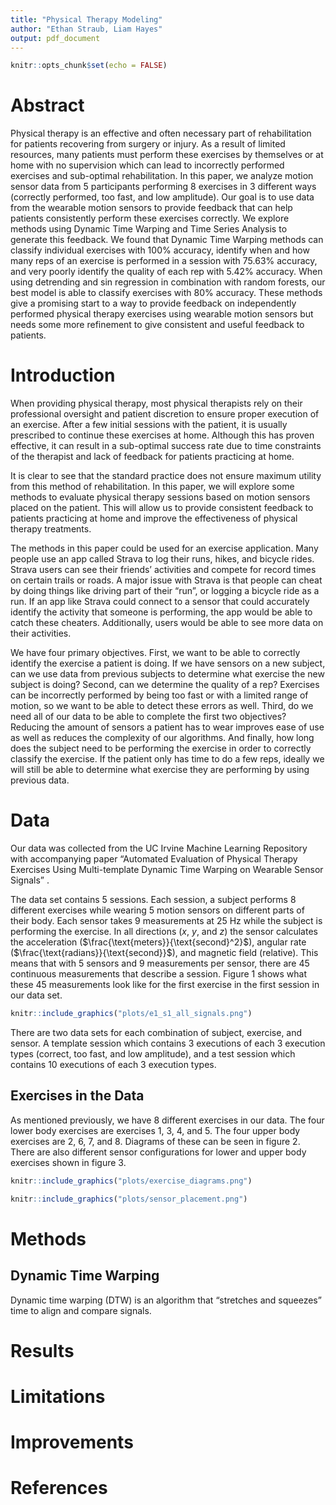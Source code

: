 ---
title: "Physical Therapy Modeling"
author: "Ethan Straub, Liam Hayes"
output: pdf_document
---

```{r setup, include=FALSE}
knitr::opts_chunk$set(echo = FALSE)
```

# Abstract

Physical therapy is an effective and often necessary part of rehabilitation for patients recovering from surgery or injury. As a result of limited resources, many patients must perform these exercises by themselves or at home with no supervision which can lead to incorrectly performed exercises and sub-optimal rehabilitation. In this paper, we analyze motion sensor data from 5 participants performing 8 exercises in 3 different ways (correctly performed, too fast, and low amplitude). Our goal is to use data from the wearable motion sensors to provide feedback that can help patients consistently perform these exercises correctly. We explore methods using Dynamic Time Warping and Time Series Analysis to generate this feedback. We found that Dynamic Time Warping methods can classify individual exercises with 100% accuracy, identify when and how many reps of an exercise is performed in a session with 75.63% accuracy, and very poorly identify the quality of each rep with 5.42% accuracy. When using detrending and sin regression in combination with random forests, our best model is able to classify exercises with 80% accuracy. These methods give a promising start to a way to provide feedback on independently performed physical therapy exercises using wearable motion sensors but needs some more refinement to give consistent and useful feedback to patients.

# Introduction

When providing physical therapy, most physical therapists rely on their professional oversight and patient discretion to ensure proper execution of an exercise. After a few initial sessions with the patient, it is usually prescribed to continue these exercises at home. Although this has proven effective, it can result in a sub-optimal success rate due to time constraints of the therapist and lack of feedback for patients practicing at home.

It is clear to see that the standard practice does not ensure maximum utility from this method of rehabilitation. In this paper, we will explore some methods to evaluate physical therapy sessions based on motion sensors placed on the patient. This will allow us to provide consistent feedback to patients practicing at home and improve the effectiveness of physical therapy treatments.

The methods in this paper could be used for an exercise application. Many people use an app called Strava to log their runs, hikes, and bicycle rides. Strava users can see their friends' activities and compete for record times on certain trails or roads. A major issue with Strava is that people can cheat by doing things like driving part of their "run", or logging a bicycle ride as a run. If an app like Strava could connect to a sensor that could accurately identify the activity that someone is performing, the app would be able to catch these cheaters. Additionally, users would be able to see more data on their activities.

We have four primary objectives. First, we want to be able to correctly identify the exercise a patient is doing. If we have sensors on a new subject, can we use data from previous subjects to determine what exercise the new subject is doing? Second, can we determine the quality of a rep? Exercises can be incorrectly performed by being too fast or with a limited range of motion, so we want to be able to detect these errors as well. Third, do we need all of our data to be able to complete the first two objectives? Reducing the amount of sensors a patient has to wear improves ease of use as well as reduces the complexity of our algorithms. And finally, how long does the subject need to be performing the exercise in order to correctly classify the exercise. If the patient only has time to do a few reps, ideally we will still be able to determine what exercise they are performing by using previous data.

# Data

Our data was collected from the UC Irvine Machine Learning Repository with accompanying paper "Automated Evaluation of Physical Therapy Exercises Using Multi-template Dynamic Time Warping on Wearable Sensor Signals" \textcolor{red}{citation here}.

The data set contains 5 sessions. Each session, a subject performs 8 different exercises while wearing 5 motion sensors on different parts of their body. Each sensor takes 9 measurements at 25 Hz while the subject is performing the exercise. In all directions ($x$, $y$, and $z$) the sensor calculates the acceleration ($\frac{\text{meters}}{\text{second}^2}$), angular rate ($\frac{\text{radians}}{\text{second}}$), and magnetic field (relative). This means that with 5 sensors and 9 measurements per sensor, there are 45 continuous measurements that describe a session. Figure 1 shows what these 45 measurements look like for the first exercise in the first session in our data set.

```{r fig.cap="Example of data for a signle session", fig.align='center'}
knitr::include_graphics("plots/e1_s1_all_signals.png")
```

There are two data sets for each combination of subject, exercise, and sensor. A template session which contains 3 executions of each 3 execution types (correct, too fast, and low amplitude), and a test session which contains 10 executions of each 3 execution types.

## Exercises in the Data

As mentioned previously, we have 8 different exercises in our data. The four lower body exercises are exercises 1, 3, 4, and 5. The four upper body exercises are 2, 6, 7, and 8. Diagrams of these can be seen in figure 2. There are also different sensor configurations for lower and upper body exercises shown in figure 3.

```{r fig.cap="Diagram of the 8 exercises", out.width="50%", fig.align='center'}
knitr::include_graphics("plots/exercise_diagrams.png")
```

```{r fig.cap="Diagram of sensor placement"}
knitr::include_graphics("plots/sensor_placement.png")
```

# Methods

## Dynamic Time Warping

Dynamic time warping (DTW) is an algorithm that "stretches and squeezes" time to align and compare signals.

# Results

# Limitations

# Improvements

# References
